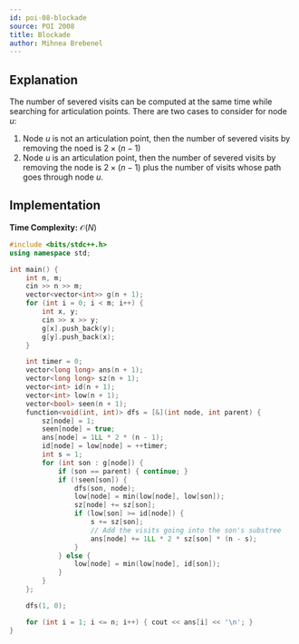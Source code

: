 ```yaml
---
id: poi-08-blockade
source: POI 2008
title: Blockade
author: Mihnea Brebenel
---
```


## Explanation

The number of severed visits can be computed at the same time while searching for articulation points. There are two cases to consider for node $u$:

1. Node $u$ is not an articulation point, then the number of severed visits by removing the noed is $2 \times (n - 1)$
2. Node $u$ is an articulation point, then the number of severed visits by removing the node is $2 \times (n - 1)$ plus the number of visits whose path goes through node $u$.

## Implementation

**Time Complexity:** $\mathcal{O}(N)$

<LanguageSection>
<CPPSection>

```cpp
#include <bits/stdc++.h>
using namespace std;

int main() {
	int n, m;
	cin >> n >> m;
	vector<vector<int>> g(n + 1);
	for (int i = 0; i < m; i++) {
		int x, y;
		cin >> x >> y;
		g[x].push_back(y);
		g[y].push_back(x);
	}

	int timer = 0;
	vector<long long> ans(n + 1);
	vector<long long> sz(n + 1);
	vector<int> id(n + 1);
	vector<int> low(n + 1);
	vector<bool> seen(n + 1);
	function<void(int, int)> dfs = [&](int node, int parent) {
		sz[node] = 1;
		seen[node] = true;
		ans[node] = 1LL * 2 * (n - 1);
		id[node] = low[node] = ++timer;
		int s = 1;
		for (int son : g[node]) {
			if (son == parent) { continue; }
			if (!seen[son]) {
				dfs(son, node);
				low[node] = min(low[node], low[son]);
				sz[node] += sz[son];
				if (low[son] >= id[node]) {
					s += sz[son];
					// Add the visits going into the son's substree
					ans[node] += 1LL * 2 * sz[son] * (n - s);
				}
			} else {
				low[node] = min(low[node], id[son]);
			}
		}
	};

	dfs(1, 0);

	for (int i = 1; i <= n; i++) { cout << ans[i] << '\n'; }
}
```

</CPPSection>
</LanguageSection>
